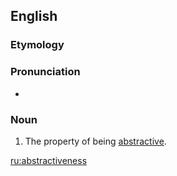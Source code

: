 ==English==

===Etymology===
{{suffix|abstractive|ness}}

===Pronunciation===
* {{a|US}} {{IPA|/æbˈstɹæk.tɪv.nəs/|/əbˈstɹæk.tɪv.nəs/}}

===Noun===
{{en-noun|-}}

# The property of being [[abstractive]].

[[ru:abstractiveness]]